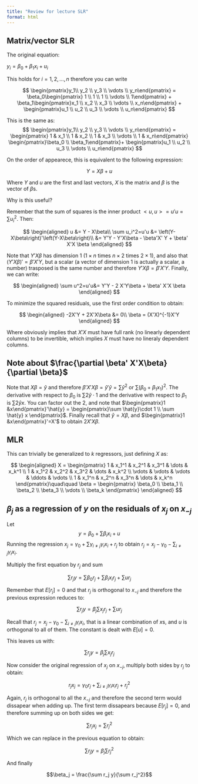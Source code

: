 ```yaml
---
title: "Review for lecture SLR"
format: html
---
```


## Matrix/vector SLR

The original equation:

$y_i=\beta_0+\beta_1 x_i + u_i$

This holds for $i=1,2,...,n$ therefore you can write

$$
\begin{pmatrix}y_1\\ y_2 \\ y_3 \\ \vdots \\ y_n\end{pmatrix} =
\beta_0\begin{pmatrix} 1 \\ 1 \\ 1 \\ \vdots \\ 1\end{pmatrix} +
\beta_1\begin{pmatrix}x_1 \\ x_2 \\ x_3 \\ \vdots \\ x_n\end{pmatrix} +
\begin{pmatrix}u_1 \\ u_2 \\ u_3 \\ \vdots \\ u_n\end{pmatrix}
$$

This is the same as:
$$
\begin{pmatrix}y_1\\ y_2 \\ y_3 \\ \vdots \\ y_n\end{pmatrix} =
\begin{pmatrix} 1 & x_1 \\ 1 & x_2 \\ 1 & x_3 \\ \vdots \\ 1 & x_n\end{pmatrix} \begin{pmatrix}\beta_0 \\ \beta_1\end{pmatrix}+
\begin{pmatrix}u_1 \\ u_2 \\ u_3 \\ \vdots \\ u_n\end{pmatrix}
$$

On the order of appearece, this is equivalent to the following expression:

$$
Y = X\beta + u
$$

Where $Y$ and $u$ are the first and last vectors, $X$ is the matrix and $\beta$ is the vector of $\beta$s.

Why is this useful?

Remember that the sum of squares is the inner product $<u,u>=u'u=\sum u_i^2$. Then:

$$
\begin{aligned}
u &= Y - X\beta\\
\sum u_i^2=u'u &= \left(Y-X\beta\right)'\left(Y-X\beta\right)\\
&= Y'Y - Y'X\beta - \beta'X' Y + \beta' X'X \beta
\end{aligned}
$$

Note that $Y'X\beta$ has dimension $1$ ($1\times n$ times $n\times 2$ times $2\times 1$), and also that $\left(Y'X\beta\right)'=\beta' X' Y$, but a scalar (a vector of dimension 1 is actually a scalar, a number) trasposed is the same number and therefore $Y'X\beta=\beta'X'Y$. Finally, we can write:

$$
\begin{aligned}
\sum u^2=u'u&= Y'Y - 2 X'Y\beta + \beta' X'X \beta
\end{aligned}
$$

To minimize the squared residuals, use the first order condition to obtain:

$$
\begin{aligned}
-2X'Y + 2X'X\beta &= 0\\
\beta = (X'X)^{-1}X'Y
\end{aligned}
$$

Where obviously implies that $X'X$ must have full rank (no linearly dependent columns) to be invertible, which implies $X$ must have no lineraly dependent columns.

::: {.callout}

## Note about $\frac{\partial \beta' X'X\beta}{\partial \beta}$

Note that $X\beta=\hat{y}$ and therefore $\beta' X'X\beta=\hat{y}'\hat{y}=\sum \hat{y}^2$ or $\sum(\beta_0 + \beta_1 x_1)^2$. The derivative with respect to $\beta_0$ is $\sum 2 \hat{y}\cdot1$ and the derivative with respect to $\beta_1$ is $\sum 2 \hat{y} x$. You can factor out the 2, and note that $\begin{pmatrix}1 &x\end{pmatrix}'\hat{y} = \begin{pmatrix}\sum \hat{y}\cdot 1 \\ \sum \hat{y} x \end{pmatrix}$. Finally recall that $\hat{y}=X\beta$, and $\begin{pmatrix}1 &x\end{pmatrix}'=X'$ to obtain $2X'X\beta$.

:::

## MLR

This can trivially be generalized to $k$ regressors, just defining $X$ as:

$$
\begin{aligned}
X =
\begin{pmatrix}
    1 & x_1^1 & x_2^1 & x_3^1 & \dots & x_k^1 \\
    1 & x_1^2 & x_2^2 & x_3^2 & \dots & x_k^2 \\
    \vdots & \vdots & \vdots & \ddots & \vdots \\
    1 & x_1^n & x_2^n & x_3^n & \dots & x_k^n
\end{pmatrix}\quad\quad
\beta =
\begin{pmatrix}
\beta_0 \\ \beta_1 \\ \beta_2 \\ \beta_3 \\ \vdots \\ \beta_k
\end{pmatrix}
\end{aligned}
$$

## $\beta_j$ as a regression of $y$ on the residuals of $x_j$ on $x_{-j}$

Let $$y=\beta_0+\sum \beta_i x_i + u$$ Running the regression $x_j = \gamma_0 + \sum \gamma_{i\neq j} \gamma_i x_i + r_j$ to obtain $r_j = x_j - \gamma_0-\sum_{i\neq j} \gamma_i x_i$.

Multiply the first equation by $r_j$ and sum 

$$\sum r_j y = \sum \beta_0 r_j + \sum \beta_i x_i r_j + \sum u r_j$$

Remember that $E[r_j]=0$ and that $r_j$ is orthogonal to $x_{-j}$ and therefore the previous expression reduces to:

$$\sum r_j y = \beta_j \sum  x_j r_j + \sum u r_j$$

Recall that $r_j=x_j-\gamma_0 - \sum_{i\neq j} \gamma_i x_i$, that is a linear combination of $x$s, and $u$ is orthogonal to all of them. The constant is dealt with $E[u]=0$.

This leaves us with:

$$\sum r_j y = \beta_j \sum  x_j r_j$$

Now consider the original regression of $x_j$ on $x_{-j}$, multiply both sides by $r_j$ to obtain:

$$r_jx_j = \gamma_0r_j + \sum_{i\neq j} \gamma_i x_i r_j + r_j ^2$$

Again, $r_j$ is orthogonal to all the $x_{-j}$ and therefore the second term would dissapear when adding up. The first term dissapears because $E[r_j]=0$, and therefore summing up on both sides we get:

$$\sum r_j x_j = \sum r_j^2$$

Which we can replace in the previous equation to obtain:

$$\sum r_j y = \beta_j \sum r_j^2$$

And finally

$$\beta_j = \frac{\sum r_j y}{\sum r_j^2}$$